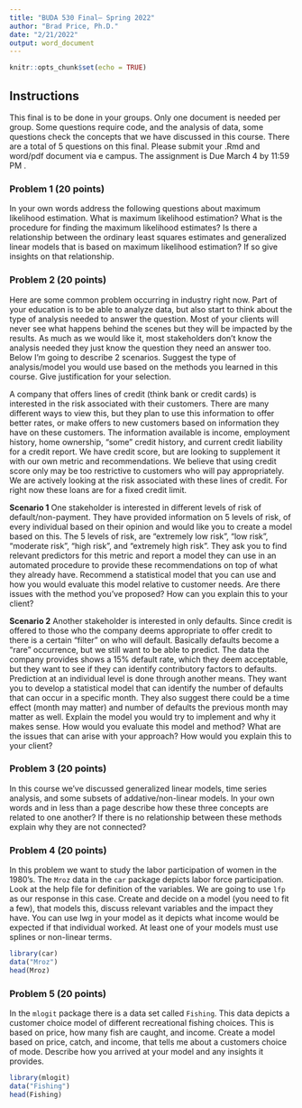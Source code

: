 ```yaml
---
title: "BUDA 530 Final— Spring 2022"
author: "Brad Price, Ph.D."
date: "2/21/2022"
output: word_document
---
```


```r
knitr::opts_chunk$set(echo = TRUE)
```
## Instructions

This final is to be done in your groups.  Only one document is needed per group.  Some questions require code, and the analysis of data, some questions check the concepts that we have discussed in this course.  There are a total of 5 questions on this final.  Please submit your .Rmd and word/pdf document via e campus. The assignment is Due March 4 by 11:59 PM .  

### Problem 1 (20 points)

In your own words address the following questions about maximum likelihood estimation.  What is maximum likelihood estimation?  What is the procedure for finding the maximum likelihood estimates?  Is there a relationship between the ordinary least squares estimates and generalized linear models that is based on maximum likelihood estimation?  If so give insights on that relationship.


### Problem 2 (20 points)

Here are some  common problem occurring in industry right now.  Part of your education is to be able to analyze data, but also start to think about the type of analysis needed to answer the question. Most of your clients will never see what happens behind the scenes but they will be impacted by the results. As much as we would like it, most stakeholders don't know the analysis needed they just know the question they need an answer too.  Below I'm going to describe 2 scenarios.  Suggest the type of analysis/model you would use based on the methods you learned in this course.  Give justification for your selection.

A company that offers lines of credit (think bank or credit cards) is interested in the risk associated with their customers.  There are many different ways to view this, but they plan to use this information to offer
better rates, or make offers to new customers based on information they have on these customers.  The information available is income, employment history, home ownership, "some" credit history, and current credit liability for a credit report.  We have credit score, but are looking to supplement it with our own metric and recommendations.  We believe that using credit score only may be too restrictive to customers who will pay appropriately.  We are actively looking at the risk associated with these lines of credit.   For right now these loans are for a fixed credit limit.  

**Scenario 1**  One stakeholder is interested in different levels of risk of default/non-payment.  They have provided information on 5 levels of risk, of every individual based on their opinion and would like you to create a model based on this.  The 5 levels of risk, are "extremely low risk", "low risk", "moderate risk", "high risk", and "extremely high risk".  They ask you to find relevant predictors for this metric and report a model they can use in an automated procedure to provide these recommendations on top of what they already have.  Recommend a statistical model that you can use and how you would evaluate this model relative to customer needs.  Are there issues with the method you've proposed?  How can you explain this to your client?

**Scenario 2**  Another stakeholder is interested in only defaults.  Since credit is offered to those who the company deems appropriate to offer credit to there is a certain "filter" on who will default.  Basically defaults become a "rare" occurrence, but we still want to be able to predict.  The data the company provides shows a 15% default rate, which they deem acceptable, but they want to see if they can identify contributory factors to defaults.  Prediction at an individual level is done through another means.  They want you to develop a statistical model that can identify the number of defaults that can occur in a specific month.  They also suggest there could be a time effect (month may matter) and number of defaults the previous month may matter as well.  Explain the model you would try to implement and why it makes sense.  How would you evaluate this model and method?  What are the issues that can arise with your approach?  How would you explain this to your client?


### Problem 3 (20 points)

In this course we've discussed generalized linear models, time series analysis, and some subsets of addative/non-linear models.  In your own words and in less than a page describe how these three concepts are related to one another?  If there is no relationship between these methods explain why they are not connected?

### Problem 4 (20 points)

In this problem we want to study the labor participation of women in the 1980's.  The `Mroz` data in the `car`
package depicts labor force participation.  Look at the help file for definition of the variables.  We are going
to use `lfp` as our response in this case.  Create and decide on a model (you need to fit a few), that models this, discuss relevant variables and the impact they have.  You can use lwg in your model as it depicts what income would be expected if that individual worked. At least one of your models must use splines or non-linear terms.  


```r
library(car)
data("Mroz")
head(Mroz)
```


### Problem 5 (20 points)

In the `mlogit` package there is a data set called `Fishing`.  This data depicts a customer choice model of different recreational fishing choices.  This is based on price, how many fish are caught, and income.   Create a model based on price, catch, and income, that tells me about a customers choice of mode.  Describe how you arrived at your model and any insights it provides.   

```r
library(mlogit)
data("Fishing")
head(Fishing)
```
